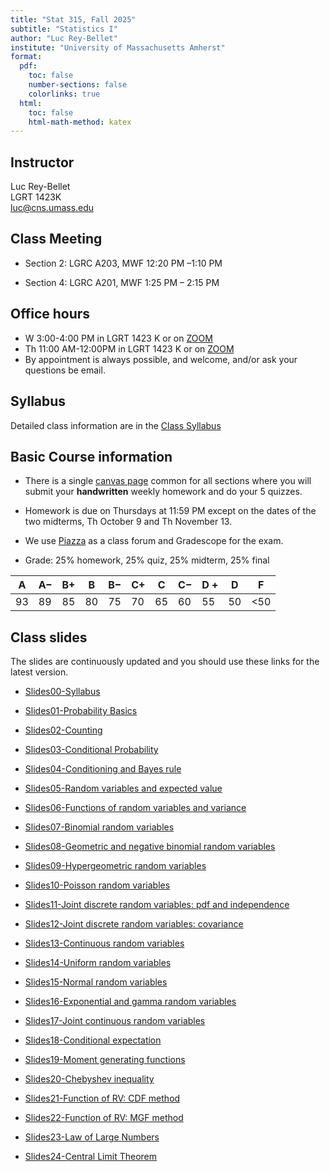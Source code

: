 ```yaml
---
title: "Stat 315, Fall 2025"
subtitle: "Statistics I"
author: "Luc Rey-Bellet"
institute: "University of Massachusetts Amherst"
format:
  pdf:
    toc: false
    number-sections: false
    colorlinks: true
  html:
    toc: false
    html-math-method: katex
---
```


##  Instructor 

Luc Rey-Bellet  
LGRT 1423K  
<luc@cns.umass.edu>


## Class Meeting

- Section 2:  LGRC A203, MWF 12:20 PM --1:10 PM  

- Section 4:  LGRC A201, MWF 1:25 PM -- 2:15 PM 

## Office hours

  - W 3:00-4:00 PM in LGRT 1423 K or on [ZOOM](https://umass-amherst.zoom.us/my/luc.reybellet.office.hours)
  - Th 11:00 AM-12:00PM  in LGRT 1423 K or on [ZOOM](https://umass-amherst.zoom.us/my/luc.reybellet.office.hours)
  - By appointment is always possible, and welcome, and/or ask your questions be email.

## Syllabus 

Detailed class information are in the [Class Syllabus](https://umamherst.instructure.com/courses/31946/assignments/syllabus)


##  Basic Course information

- There is a single [canvas page](https://umamherst.instructure.com/courses/31946) common for all sections where you will submit your **handwritten** weekly homework and do your 5 quizzes. 

- Homework is due on Thursdays at 11:59 PM  except on the dates of the two midterms, Th October 9 and Th November 13.    

- We use [Piazza](https://piazza.com/class/meyhwccwkpw66c) as a class forum and Gradescope for the exam.

- Grade: 25% homework, 25% quiz, 25% midterm, 25% final

| A  |A$-$  |B+  | B  |B$-$  | C+ | C  |C$-$  |D + | D  |  F |
|----|----|----|----|----|----|----|----|----|----|----|
|93  |89  | 85 | 80 | 75 | 70 | 65 | 60 | 55 | 50 |<50 |


<!-- 
## Teaching assistants:

There are 3 course wide TA's. 


 Help sessions are held every day in the evening.

+ Monday:  5:30pm - 6:30pm (LGRT 206) Mst Afsana Mimi
+ Tuesday: 4:15pm - 5:15pm (LGRC A301) Cheng Wang
+ Wednesday: 5:30pm - 6:30pm (LGRT 171) Mst Afsana Mimi
+ Thursday: 4:15pm - 5:15pm (LGRC A301) Rui Chen
+ Friday: 5:30pm - 6:30pm (LGRT 206) Rui Chen


## Supplementary Instruction 


 + Tuesday-Thursday 5:30 pm - 6:45 pm (Room TBA) Auden Cote-LHeureux (Worksheets with solution will be provided).  -->



## Class slides

The slides are continuously updated and you should use these links for the latest version.

+ [Slides00-Syllabus](https://luc-umass.github.io/pdf/NSlides25-00.pdf)

+ [Slides01-Probability Basics](https://luc-umass.github.io/pdf/NSlides25-01.pdf)

+ [Slides02-Counting](https://luc-umass.github.io/pdf/NSlides25-02.pdf)

+ [Slides03-Conditional Probability](https://luc-umass.github.io/pdf/NSlides25-03.pdf)

+ [Slides04-Conditioning and Bayes rule](https://luc-umass.github.io/pdf/NSlides25-04.pdf)

+ [Slides05-Random variables and expected value](https://luc-umass.github.io/pdf/NSlides25-05.pdf)

+ [Slides06-Functions of random variables and variance](https://luc-umass.github.io/pdf/NSlides25-06.pdf)

+ [Slides07-Binomial random variables](https://luc-umass.github.io/pdf/Slides25-07.pdf)

+ [Slides08-Geometric and negative binomial random variables](https://luc-umass.github.io/pdf/Slides25-08.pdf)

+ [Slides09-Hypergeometric random variables](https://luc-umass.github.io/pdf/Slides25-09.pdf)

+ [Slides10-Poisson random variables](https://luc-umass.github.io/pdf/Slides25-10.pdf)

+ [Slides11-Joint discrete random variables: pdf and independence](https://luc-umass.github.io/pdf/Slides25-11.pdf)

+ [Slides12-Joint discrete random variables: covariance](https://luc-umass.github.io/pdf/Slides25-12.pdf)

+ [Slides13-Continuous random variables](https://luc-umass.github.io/pdf/Slides25-13.pdf)

+ [Slides14-Uniform random variables](https://luc-umass.github.io/pdf/Slides25-14.pdf)

+ [Slides15-Normal random variables](https://luc-umass.github.io/pdf/Slides25-15.pdf)

+ [Slides16-Exponential and gamma random variables](https://luc-umass.github.io/pdf/Slides25-16.pdf)

+ [Slides17-Joint continuous random variables](https://luc-umass.github.io/pdf/Slides25-17.pdf)

+ [Slides18-Conditional expectation](https://luc-umass.github.io/pdf/Slides25-18.pdf)

+ [Slides19-Moment generating functions](https://luc-umass.github.io/pdf/Slides25-19.pdf)

+ [Slides20-Chebyshev inequality](https://luc-umass.github.io/pdf/Slides25-20.pdf)

+ [Slides21-Function of RV: CDF method](https://luc-umass.github.io/pdf/Slides25-21.pdf)

+ [Slides22-Function of RV: MGF method](https://luc-umass.github.io/pdf/Slides25-22.pdf)

+ [Slides23-Law of Large Numbers](https://luc-umass.github.io/pdf/Slides25-23.pdf)

+ [Slides24-Central Limit Theorem](https://luc-umass.github.io/pdf/Slides25-24.pdf)


<!-- ## Course Description
This course provides a calculus based introduction to probability (an emphasis on probabilistic concepts used in statistical modeling). Coverage includes 
basic axioms of probability, sample spaces, counting rules, conditional probability, independence, random variables (and various associated discrete and 
continuous distributions), expectation, variance, covariance and correlation, probability inequalities, the central limit theorem, the Poisson approximation, 
sampling distributions, concentration inequalities and non-asymptotic statistics.

##  Learning objectives
Develop a working knowledge of the basic concepts in probability (mean, variance, covariance, conditional probability, independence, Bayes theorem, etc.) 
as well as the basic probability models (the classical discrete and continuous random variables and their interpretation as modeling tools). 
Learn multivariate analysis. Understand and apply the law of large numbers and the central limit theorem.

## Prerequisites
Two semesters of single variable calculus (Math 131-132) or the equivalent, with a grade of ``C" or better in Math 132. 
Math 233 is strongly recommended but not required; in particular, multivariable integration will be introduced/reviewed mid-semester.


## Required materials:
The official text is **Mathematical Statistics with Applications**, Authors: Wackerly, Mendenhall, Schaeffer (ISBN-13: 978-0495110811), Edition: 7th. 
Some additional material will also be made freely available through the class Canvas site. 
--> 

<!--
## Weekly syllabus (subject to adjustments)


| Week          | Sections (Class)| Comments       |
|---------------|----------------|-----------------|
|#1: 1/30        | 2.1-2.3        |                 |
|#2: 2/4, 2/6   | 2.4-2.7.       | Add/Drop 2/5    | 
|#3: 2/11, 2/13 | 2.8-2.12.      |                 |
|#4: 2/18,      | 2.12, 3.1-3.3  | **Quizz 1** (2/18): 2.1-2.8|
|#5: 2/25, 2/27 | 3.4-3.8.       |                 |
|#6: 3/4, 3/6   |5.1-5.8 discrete|                 |             
|#7: 3/11,3/13  |4.1-4.6         |**Quizz 2** (3/11): 2.9-2.12,3.1-3.8 |           
| Spring Break  |                | Relax and enjoy!|
|#8: 3/25, 3/27 |4.1-4.6, 5.2-5.4         |**Quizz 3**(3/27):|
|#9: 4/1, 4/3   |5.5-5.8,    |  Drop with W 4/3|
|#10: 4/8, 4/10 |5.11 -3.9, 3.11|  **Quizz 4** (4/10)   |            
|#11: 4/15, 4/17|4.9-4.10.         |                  |
|#12: 4/22, 4/24|6.3-6.5        |  **Quizz 5**  (4/24)    |
|#13: 4/29, 5/1 | 7.3, 7.5 + LLN |                  |   
|#14: 5/6, 5/8  | 7.2, Review		|  **Quizz 6**  (5/8)    |
|#15: 5/15      |                | **Final**

-->

<!-- ## Homework (30%)

Here are the instructions to sign-up on Webassign []()
The WebAssign homeworks are due roughly once a week, usually Friday night (unless otherwise specified).  There is no drop-HW policy, but you can submit answers up to 5 days late for a 25% penalty (on submitted problems). Keep in mind, however, of the material you will be quizzed on.  Make sure to follow the up-to-date HW due dates on your Canvas/Webassign pages.


## Quizzes (35%)
There will be 6 **in-class** quizzes, usually about 30 minutes and 2 problems in length. You can bring up **1 page (8.5 by 11 inches) of hand-written notes 
single-sided** and a calculator. No internet-based devices are allowed. The lowest quiz will be dropped. Make sure to follow the up-to-date quiz dates 
on your Canvas page.  The quizzes will be uploaded into gradescope and graded there.  You gradescope class is <https://www.gradescope.com/courses/965889> and 
is linked to canvas, you will be enrolled automatically. 


## Final Exam (30%)
The uniform (all-section) final exam is tentatively scheduled for \textbf{TBA}. This may change so keep track of the date on your Spire page. You can bring **a 
single page of (8.5 by 11 inches)  hand-written notes double-sided**, no calculator.  No internet devices are allowed.  The $z$-table from the book will 
be included with your exam booklet, if it is needed. The exam will cover all the material from the main textbook (the sections covered in Chapters 2-7),
which is also the material covered in WebAssign. The questions on the exam will be very similar in style to the quiz questions and WebAssign questions. 
Look at your Canvas page for old exams and other relevant information.



##  In-class attendance (5%)
Regular attendance and participation is required. This being said, stuff happens and I understand if you miss a class her or there, but regular presence is needed.

-->

<!--
## Grading Scheme

  + Quizzes: 35%
  + Final exam: 30%
  + WebAssign Homework: 30% 
  + In-class attendance/particpation: 5%
  +  Number-to-letter conversion: These cutoffs might be slightly adjusted, but only in the downward direction, after the final exam.
    
| A  |A$-$  |B+  | B  |B$-$  | C+ | C  |C$-$  |D + | D  |  F |
|----|----|----|----|----|----|----|----|----|----|----|
|93  |89  | 85 | 80 | 75 | 70 | 65 | 60 | 55 | 50 |<50 |
    -->
    
<!--
##  Drop, Withdrawal, and Incomplete

  + The last day to drop/add with no record is February 5th. 
  + The last day to drop with a W is April 3th.
  + An incomplete is possible only if all of the following apply: (1) you have a compelling personal reason, e.g., serious illness; (2) your work so far 
    would receive a passing grade; and (3) there is a good chance you will  complete the course with a passing grade within the allotted time. Thus, *expecting to fail the class is no reason to ask for an incomplete*.

<!--
## Absence during quizz/exams

  +  You should contact me at the beginning of the semester if you must miss a quiz or exam due to religious observance. 
  +  If you must miss a quiz or exam due to medical reasons, you should notify me at least two weeks in advance of the exam. 
  + If you have a medical or non-medical emergency, you should notify me as soon as possible. In either case, barring exceptional circumstances, 
    you need to provide documentation, for example from your medical provider or the Dean of Students. You need not disclose any details, but there must 
    be enough information to allow the absence to be excused.
  + If you have a final exam conflict that entitles you to a make-up exam from me (for example, three final exams in one day and our exam is in the middle), 
    you must notify me at least 2 weeks in advance to schedule the make-up after the regular exam time. You must also provide proof of conflict from the 
    Registrar's office. Make sure to not book any travel during exams. Travel is not an excuse to miss the exam.
  +  It is impossible to anticipate all of the possible things that can occur. In case of an exceptional event beyond those covered above, contact me 
    and explain the problem. You should be prepared to provide a written statement if necessary.


## Inclusion:
This page  <https://www.umass.edu/studentlife/advocacy-inclusion-support>  links  to support centers for different groups of students. 


##  Class etiquette statement:

+ Except for emergency, do not send text messages/emails or
  make/receive phone calls during lectures.
+  If you arrive late to class, sit in the first seat you can find
  so as not to disturb others, and do not come up to the front of the
  room to pick up or hand in papers.
+ You can use laptops and tablets during class provided that you
  do not disturb your fellow classmates or my lectures. They are not allowed during exams.
+ Please read *Guidelines for Classroom Civility and Respect*: <http://www.umass.edu/dean_students/campus-policies/classroom>


## Accommodation statement 

The University of Massachusetts Amherst is committed to providing an equal educational opportunity for all students. If you have a documented physical, 
psychological, or learning disability on file with Disability Services (DS), you may be eligible for reasonable academic accommodations to help you 
succeed in this course. If you have a documented disability that requires an accommodation, please notify me within the first two weeks of the semester 
so that we may make appropriate arrangements.

## Academic honesty statement 

Since the integrity of the academic enterprise of any institution of higher education requires honesty in scholarship and research, academic honesty is 
required of all students at the University of Massachusetts Amherst. Academic dishonesty is prohibited in all programs of the University. Academic dishonesty 
includes but is not limited to: cheating, fabrication, plagiarism, and facilitating dishonesty. Appropriate sanctions may be imposed on any student who has 
committed an act of academic dishonesty. Instructors should take reasonable steps to address academic misconduct.  Any person who has reason to believe that 
a student has committed academic dishonesty should bring such information to the attention of the appropriate course instructor as soon as possible. Instances 
of academic dishonesty not related to a specific course should be brought to the attention of the appropriate department Head or Chair. Since students are 
expected to be familiar with this policy and the commonly accepted standards of academic integrity, ignorance of such standards is not normally sufficient 
evidence of lack of intent, see <http://www.umass.edu/dean_students/codeofconduct/acadhonesty/>. Seeking answers from websites like Chegg, Discord, etc is a 
clear violation of the academic honesty policy, while submitting course materials to these sites or similar ones is a violation of the instructor’s copyright. 



## Title IX statement

In accordance with Title IX of the Education Amendments of 1972 that prohibits gender-based discrimination in educational settings that receive federal funds, 
the University of Massachusetts Amherst is committed to providing a safe learning environment for all students, free from all forms of discrimination, including 
sexual assault, sexual harassment, domestic violence, dating violence, stalking, and retaliation. This includes interactions in person or online through digital 
platforms and social media. Title IX also protects against discrimination on the basis of pregnancy, childbirth, false pregnancy, miscarriage, abortion, or 
related conditions, including recovery. There are resources here on campus to support you. A summary of the available Title IX resources (confidential 
and non-confidential) can be found at the following link:<https://www.umass.edu/titleix/resources>. You do not need to make a formal report to access them. If 
you need immediate support, you are not alone. Free and confidential support is available 24 hours a day / 7 days a week / 365 days a year at the 
SASA Hotline 413-545-0800.  
-->


